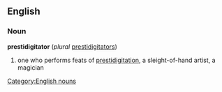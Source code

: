 ==English==
=== Noun ===
[[Category:English nouns]]
'''prestidigitator''' (''plural'' [[prestidigitators]])
# one who performs feats of [[prestidigitation]], a sleight-of-hand artist, a magician